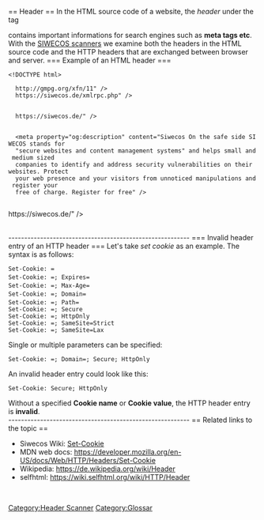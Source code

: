 <!--
#########################################################
-
-
-->== Header ==<!--
-
-
#########################################################
-->
In the HTML source code of a website, the ''header'' under the tag <head> contains important informations for search engines such as '''meta tags etc'''. With the [https://siwecos.de/ SIWECOS scanners] we examine both the headers in the HTML source code and the HTTP headers that are exchanged between browser and server.
<!--
- - - - - - - - - - - - - - - - - - - - - - - - - - - - -
-
-
-->=== Example of an HTML header ===<!--
-
-
- - - - - - - - - - - - - - - - - - - - - - - - - - - -->
 <!DOCTYPE html>
 <html lang="de-DE" prefix="og: <nowiki>http://ogp.me/ns#</nowiki>">
  <head>
   <meta charset="UTF-8" />
   <meta http-equiv="X-UA-Compatible" content="IE=10" />
   <link rel="profile" href="<nowiki>http://gmpg.org/xfn/11</nowiki>" />
   <link rel="pingback" href="<nowiki>https://siwecos.de/xmlrpc.php</nowiki>" />
   <title>Startseite - SIWECOS</title>
   <!-- This site is optimized with the Yoast SEO plugin v6.2 - <nowiki>https://yoa.st/1yg?utm_content=6.2</nowiki> -->
   <link rel="canonical" href="<nowiki>https://siwecos.de/</nowiki>" />
   <meta property="og:locale" content="de_DE" />
   <meta property="og:type" content="website" />
   <meta property="og:title" content="Startseite - SIWECOS" />
   <meta property="og:description" content="Siwecos On the safe side SIWECOS stands for 
   "secure websites and content management systems" and helps small and medium sized 
   companies to identify and address security vulnerabilities on their websites. Protect 
   your web presence and your visitors from unnoticed manipulations and register your 
   free of charge. Register for free" />
   <meta property="og:url" content="<nowiki>https://siwecos.de/</nowiki>" />
   <meta property="og:site_name" content="SIWECOS" />
<br clear="all" />
---------------------------------------------------------
<!--
- - - - - - - - - - - - - - - - - - - - - - - - - - - - -
-
-
-->=== Invalid header entry of an HTTP header ===<!--
-
-
- - - - - - - - - - - - - - - - - - - - - - - - - - - -->
Let's take ''set cookie'' as an example. The syntax is as follows:

 Set-Cookie: <cookie-name>=<cookie-value> 
 Set-Cookie: <cookie-name>=<cookie-value>; Expires=<date>
 Set-Cookie: <cookie-name>=<cookie-value>; Max-Age=<non-zero-digit>
 Set-Cookie: <cookie-name>=<cookie-value>; Domain=<domain-value>
 Set-Cookie: <cookie-name>=<cookie-value>; Path=<path-value>
 Set-Cookie: <cookie-name>=<cookie-value>; Secure
 Set-Cookie: <cookie-name>=<cookie-value>; HttpOnly
 Set-Cookie: <cookie-name>=<cookie-value>; SameSite=Strict
 Set-Cookie: <cookie-name>=<cookie-value>; SameSite=Lax

Single or multiple parameters can be specified:

 Set-Cookie: <cookie-name>=<cookie-value>; Domain=<domain-value>; Secure; HttpOnly

An invalid header entry could look like this:

 Set-Cookie: Secure; HttpOnly

Without a specified '''Cookie name''' or '''Cookie value''', the HTTP header entry is <span class="attention">'''invalid'''.</span>
<br clear="all" />
---------------------------------------------------------
<!--
- - - - - - - - - - - - - - - - - - - - - - - - - - - - -
-
-
-->== Related links to the topic ==<!--
-
-
- - - - - - - - - - - - - - - - - - - - - - - - - - - -->
* Siwecos Wiki: [[Set-Cookie/DE|Set-Cookie]]
* MDN web docs: https://developer.mozilla.org/en-US/docs/Web/HTTP/Headers/Set-Cookie
* Wikipedia: https://de.wikipedia.org/wiki/Header
* selfhtml: https://wiki.selfhtml.org/wiki/HTTP/Header
<br clear="all" />


[[Category:Header Scanner]]
[[Category:Glossar]]
